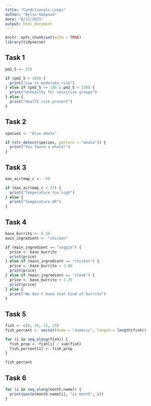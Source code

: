 ```yaml
---
title: "Conditionals Loops"
author: "Wylie Hampson"
date: "8/11/2021"
output: html_document
---
```


```r
knitr::opts_chunk$set(echo = TRUE)
library(tidyverse)
```

## Task 1

```r
pm2_5 <- 125

if (pm2_5 < 100) {
  print("Low to moderate risk")
} else if (pm2_5 >= 100 & pm2_5 < 150) {
  print("Unhealthy for sensitive groups")
} else {
  print("Health risk present")
}
```

## Task 2

```r
species <- "blue whale"

if (str_detect(species, pattern = "whale")) {
  print("You found a whale!")
}
```

## Task 3

```r
max_airtemp_c <- -50

if (max_airtemp_c > 27) {
  print("Temperature too high")
} else {
  print("Temperature OK")
}
```

## Task 4

```r
base_burrito <- 6.50
main_ingredient <- "chicken"

if (main_ingredient == "veggie") {
  price <- base_burrito
  print(price)
} else if (main_ingredient == "chicken") {
  price <- base_burrito + 3.00
  print(price)
} else if (main_ingredient == "steak") {
  price <- base_burrito + 3.25
  print(price)
} else {
  print("We don't have that kind of burrito")
}

```

## Task 5

```r
fish <- c(8, 10, 12, 23)
fish_percent <- vector(mode = "numeric", length = length(fish))

for (i in seq_along(fish)) {
  fish_prop <- fish[i] / sum(fish)
  fish_percent[i] <- fish_prop
}

fish_percent
```

## Task 6

```r
for (i in seq_along(month.name)) {
  print(paste(month.name[i], "is month", i))
}
```


